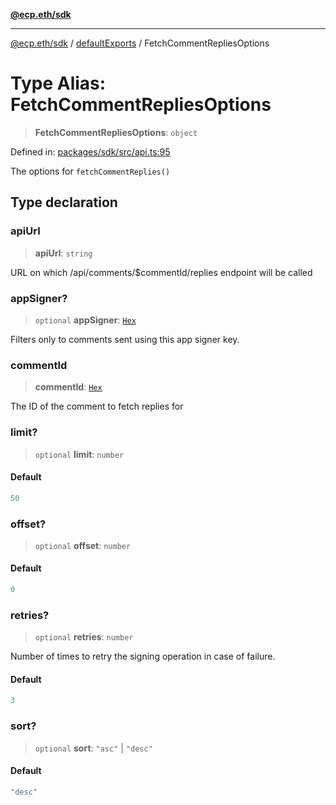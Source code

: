 [**@ecp.eth/sdk**](/sdk-reference/index.mdx)

***

[@ecp.eth/sdk](/sdk-reference/index.mdx) / [defaultExports](/sdk-reference/defaultExports/index.mdx) / FetchCommentRepliesOptions

# Type Alias: FetchCommentRepliesOptions

> **FetchCommentRepliesOptions**: `object`

Defined in: [packages/sdk/src/api.ts:95](https://github.com/ecp-eth/comments-monorepo/blob/main/packages/sdk/src/api.ts#L95)

The options for `fetchCommentReplies()`

## Type declaration

### apiUrl

> **apiUrl**: `string`

URL on which /api/comments/$commentId/replies endpoint will be called

### appSigner?

> `optional` **appSigner**: [`Hex`](/sdk-reference/types/type-aliases/Hex.mdx)

Filters only to comments sent using this app signer key.

### commentId

> **commentId**: [`Hex`](/sdk-reference/types/type-aliases/Hex.mdx)

The ID of the comment to fetch replies for

### limit?

> `optional` **limit**: `number`

#### Default

```ts
50
```

### offset?

> `optional` **offset**: `number`

#### Default

```ts
0
```

### retries?

> `optional` **retries**: `number`

Number of times to retry the signing operation in case of failure.

#### Default

```ts
3
```

### sort?

> `optional` **sort**: `"asc"` \| `"desc"`

#### Default

```ts
"desc"
```
